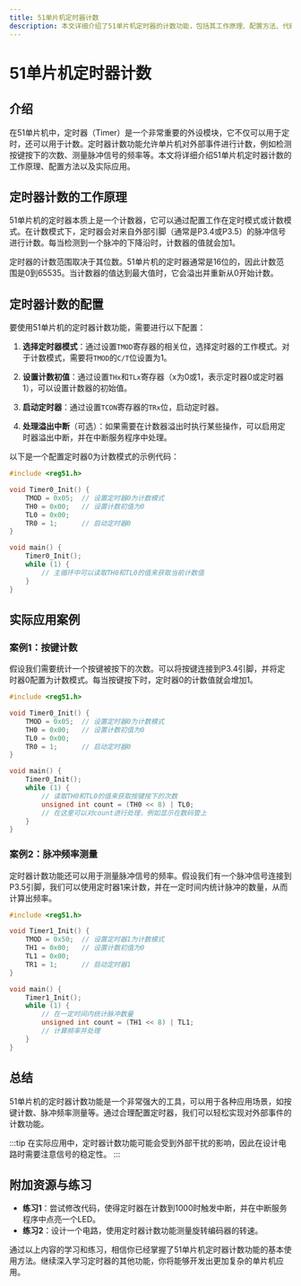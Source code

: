 ```yaml
---
title: 51单片机定时器计数
description: 本文详细介绍了51单片机定时器的计数功能，包括其工作原理、配置方法、代码示例以及实际应用场景，适合初学者学习。
---
```


# 51单片机定时器计数

## 介绍

在51单片机中，定时器（Timer）是一个非常重要的外设模块，它不仅可以用于定时，还可以用于计数。定时器计数功能允许单片机对外部事件进行计数，例如检测按键按下的次数、测量脉冲信号的频率等。本文将详细介绍51单片机定时器计数的工作原理、配置方法以及实际应用。

## 定时器计数的工作原理

51单片机的定时器本质上是一个计数器，它可以通过配置工作在定时模式或计数模式。在计数模式下，定时器会对来自外部引脚（通常是P3.4或P3.5）的脉冲信号进行计数。每当检测到一个脉冲的下降沿时，计数器的值就会加1。

定时器的计数范围取决于其位数。51单片机的定时器通常是16位的，因此计数范围是0到65535。当计数器的值达到最大值时，它会溢出并重新从0开始计数。

## 定时器计数的配置

要使用51单片机的定时器计数功能，需要进行以下配置：

1. **选择定时器模式**：通过设置`TMOD`寄存器的相关位，选择定时器的工作模式。对于计数模式，需要将`TMOD`的`C/T`位设置为1。

2. **设置计数初值**：通过设置`THx`和`TLx`寄存器（x为0或1，表示定时器0或定时器1），可以设置计数器的初始值。

3. **启动定时器**：通过设置`TCON`寄存器的`TRx`位，启动定时器。

4. **处理溢出中断**（可选）：如果需要在计数器溢出时执行某些操作，可以启用定时器溢出中断，并在中断服务程序中处理。

以下是一个配置定时器0为计数模式的示例代码：

```c
#include <reg51.h>

void Timer0_Init() {
    TMOD = 0x05;  // 设置定时器0为计数模式
    TH0 = 0x00;   // 设置计数初值为0
    TL0 = 0x00;
    TR0 = 1;      // 启动定时器0
}

void main() {
    Timer0_Init();
    while (1) {
        // 主循环中可以读取TH0和TL0的值来获取当前计数值
    }
}
```

## 实际应用案例

### 案例1：按键计数

假设我们需要统计一个按键被按下的次数。可以将按键连接到P3.4引脚，并将定时器0配置为计数模式。每当按键按下时，定时器0的计数值就会增加1。

```c
#include <reg51.h>

void Timer0_Init() {
    TMOD = 0x05;  // 设置定时器0为计数模式
    TH0 = 0x00;   // 设置计数初值为0
    TL0 = 0x00;
    TR0 = 1;      // 启动定时器0
}

void main() {
    Timer0_Init();
    while (1) {
        // 读取TH0和TL0的值来获取按键按下的次数
        unsigned int count = (TH0 << 8) | TL0;
        // 在这里可以对count进行处理，例如显示在数码管上
    }
}
```

### 案例2：脉冲频率测量

定时器计数功能还可以用于测量脉冲信号的频率。假设我们有一个脉冲信号连接到P3.5引脚，我们可以使用定时器1来计数，并在一定时间内统计脉冲的数量，从而计算出频率。

```c
#include <reg51.h>

void Timer1_Init() {
    TMOD = 0x50;  // 设置定时器1为计数模式
    TH1 = 0x00;   // 设置计数初值为0
    TL1 = 0x00;
    TR1 = 1;      // 启动定时器1
}

void main() {
    Timer1_Init();
    while (1) {
        // 在一定时间内统计脉冲数量
        unsigned int count = (TH1 << 8) | TL1;
        // 计算频率并处理
    }
}
```

## 总结

51单片机的定时器计数功能是一个非常强大的工具，可以用于各种应用场景，如按键计数、脉冲频率测量等。通过合理配置定时器，我们可以轻松实现对外部事件的计数功能。

:::tip
在实际应用中，定时器计数功能可能会受到外部干扰的影响，因此在设计电路时需要注意信号的稳定性。
:::

## 附加资源与练习

- **练习1**：尝试修改代码，使得定时器在计数到1000时触发中断，并在中断服务程序中点亮一个LED。
- **练习2**：设计一个电路，使用定时器计数功能测量旋转编码器的转速。

通过以上内容的学习和练习，相信你已经掌握了51单片机定时器计数功能的基本使用方法。继续深入学习定时器的其他功能，你将能够开发出更加复杂的单片机应用。